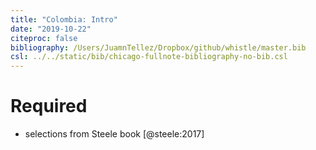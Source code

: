 ```yaml
---
title: "Colombia: Intro"
date: "2019-10-22"
citeproc: false
bibliography: /Users/JuamnTellez/Dropbox/github/whistle/master.bib
csl: ../../static/bib/chicago-fullnote-bibliography-no-bib.csl
---
```


# Required


- selections from Steele book [@steele:2017]
